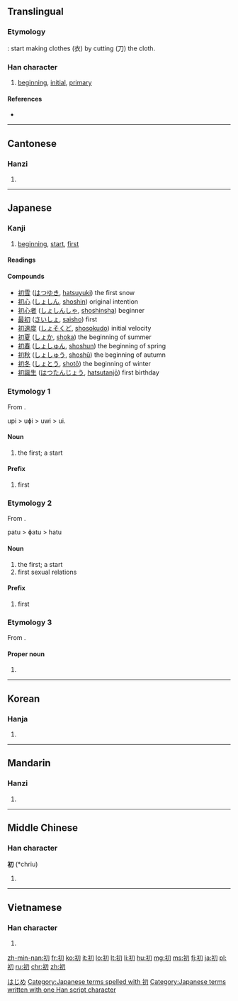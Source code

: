 ==Translingual==

===Etymology===
{{Han compound|衣|刀|alt1=衤|ls=ic}}: start making clothes (衣) by cutting (刀) the cloth.

===Han character===
{{Han char|rn=18|rad=刀|as=05|sn=7|four=3722<sub>0</sub>|canj=中尸竹 (LSH)|ids=⿰[[衤]][[刀]]}}

# [[beginning]], [[initial]], [[primary]]

====References====
* {{Han ref|kx=0137.330|dkj=01911|dj=0310.010|hdz=10327.220|uh=521D|ud=21021|bh=AAEC|bd=43756}}

----

==Cantonese==

===Hanzi===
{{yue-hanzi|jyut=|y=cho1}}

# {{defn|lang=yue|sort=刀05}}

----

==Japanese==

===Kanji===
{{ja-kanji|grade=4|rs=刀05}}

# [[beginning]], [[start]], [[first]]

====Readings====
{{ja-readings
|on=[[しょ]] (sho), [[そ]] (so)
|kun=[[はじめ]] (hajime), [[はつ]] (hatsu), [[うい]] (ui)
|nanori=[[はじめ]] (hajime), [[し]] (shi), [[もと]] (moto)
}}

====Compounds====
* [[初雪]] ([[はつゆき]], [[hatsuyuki]]) the first snow
* [[初心]] ([[しょしん]], [[shoshin]]) original intention
* [[初心者]] ([[しょしんしゃ]], [[shoshinsha]]) beginner
* [[最初]] ([[さいしょ]], [[saisho]]) first
* [[初速度]] ([[しょそくど]], [[shosokudo]]) initial velocity
* [[初夏]] ([[しょか]], [[shoka]]) the beginning of summer
* [[初春]] ([[しょしゅん]], [[shoshun]]) the beginning of spring
* [[初秋]] ([[しょしゅう]], [[shoshū]]) the beginning of autumn
* [[初冬]] ([[しょとう]], [[shotō]]) the beginning of winter
* [[初誕生]] ([[はつたんじょう]], [[hatsutanjō]]) first birthday

===Etymology 1===
From {{etyl|ojp|ja|sort=うい}}.

upi > uɸi > uwi > ui.

====Noun====
{{ja-noun|k|hira=うい|hhira=うひ|rom=ui}}

# the first; a start

====Prefix====
{{ja-pos|k|prefix|hira=うい|hhira=うひ|rom=ui-}}

# first

===Etymology 2===
From {{etyl|ojp|ja|sort=はつ}}.

patu > ɸatu > hatu

====Noun====
{{ja-noun|k|hira=はつ|rom=hatsu}}

# the first; a start
# first sexual relations

====Prefix====
{{ja-pos|k|prefix|hira=はつ|rom=hatsu-}}

# first

===Etymology 3===
From {{term|lang=ja|始め|tr=hajime||beginning, first}}.

====Proper noun====
{{ja-pos|k|proper|hira=はじめ|rom=Hajime}}

# {{given name|male|lang=ja}}

[[Category:Japanese male given names|はじめ]]
[[Category:Japanese terms spelled with 初]]
[[Category:Japanese terms written with one Han script character]]

----

==Korean==

===Hanja===
{{ko-hanja|hangeul=초|rv=cho|mr=ch'o}}

# {{defn|lang=ko|sort=刀05}}

----

==Mandarin==

===Hanzi===
{{cmn-hanzi|pin=[[chū]] ([[chu1]])|wg=ch'u<sup>1</sup>}}

# {{defn|lang=cmn|sort=刀05}}

----

==Middle Chinese==

===Han character===
'''初''' (*chriu)<!--asterisk indicates that this is a reconstructed pronunciation-->

# {{defn|lang=ltc|sort=刀05}}

----

==Vietnamese==

===Han character===
{{vi-hantu|[[sơn]], [[thơ]], [[xưa]], [[xơ]]|rs=刀05}}

# {{defn|lang=vi|sort=刀05}}

[[zh-min-nan:初]]
[[fr:初]]
[[ko:初]]
[[it:初]]
[[lo:初]]
[[lt:初]]
[[li:初]]
[[hu:初]]
[[mg:初]]
[[ms:初]]
[[fj:初]]
[[ja:初]]
[[pl:初]]
[[ru:初]]
[[chr:初]]
[[zh:初]]